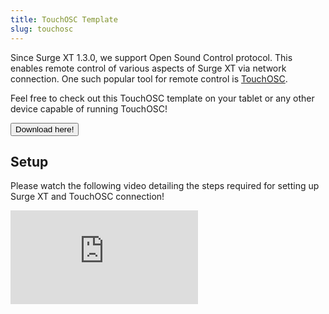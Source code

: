 ```yaml
---
title: TouchOSC Template
slug: touchosc
---
```


Since Surge XT 1.3.0, we support Open Sound Control protocol. This enables remote control of various aspects of Surge XT via network connection.
One such popular tool for remote control is [TouchOSC](https://hexler.net/touchosc).

Feel free to check out this TouchOSC template on your tablet or any other device capable of running TouchOSC!

<a href="/Surge%20XT.tosc">
    <button class="download-button">Download here!</button>
</a>

## Setup

Please watch the following video detailing the steps required for setting up Surge XT and TouchOSC connection!

<iframe
    class="aspect-video w-full"
    src="https://www.youtube-nocookie.com/embed/ZSKGv-Gqd-Y"
    title="YouTube video player"
    frameborder="0"
    allow="accelerometer; autoplay; clipboard-write; encrypted-media; gyroscope; picture-in-picture; web-share"
    allowfullscreen></iframe>
